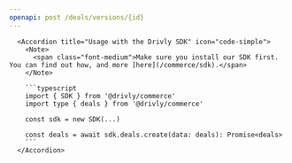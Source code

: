 ```yaml
---
openapi: post /deals/versions/{id}
---
```


      <Accordion title="Usage with the Drivly SDK" icon="code-simple">
        <Note>
          <span class="font-medium">Make sure you install our SDK first. You can find out how, and more [here](/commerce/sdk).</span>
        </Note>

        ```typescript
        import { SDK } from '@drivly/commerce'
        import type { deals } from '@drivly/commerce'

        const sdk = new SDK(...)

        const deals = await sdk.deals.create(data: deals): Promise<deals>
        ```
      </Accordion>
